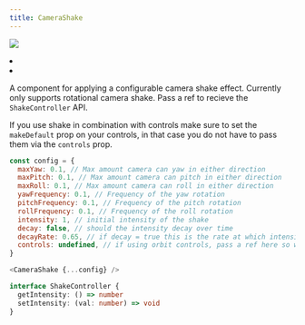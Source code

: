 ```yaml
---
title: CameraShake
---
```


[![](https://img.shields.io/badge/-storybook-%23ff69b4)](https://drei.pmnd.rs/?path=/story/staging-camerashake--camera-shake-story)

<Grid cols={4}>
  <li>
    <Codesandbox id="t4l0f" />
  </li>
  <li>
    <Codesandbox id="0ycwe" />
  </li>
</Grid>

A component for applying a configurable camera shake effect. Currently only supports rotational camera shake. Pass a ref to recieve the `ShakeController` API.

If you use shake in combination with controls make sure to set the `makeDefault` prop on your controls, in that case you do not have to pass them via the `controls` prop.

```js
const config = {
  maxYaw: 0.1, // Max amount camera can yaw in either direction
  maxPitch: 0.1, // Max amount camera can pitch in either direction
  maxRoll: 0.1, // Max amount camera can roll in either direction
  yawFrequency: 0.1, // Frequency of the yaw rotation
  pitchFrequency: 0.1, // Frequency of the pitch rotation
  rollFrequency: 0.1, // Frequency of the roll rotation
  intensity: 1, // initial intensity of the shake
  decay: false, // should the intensity decay over time
  decayRate: 0.65, // if decay = true this is the rate at which intensity will reduce at
  controls: undefined, // if using orbit controls, pass a ref here so we can update the rotation
}

<CameraShake {...config} />
```

```ts
interface ShakeController {
  getIntensity: () => number
  setIntensity: (val: number) => void
}
```
